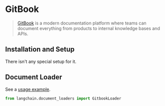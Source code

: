 # GitBook

>[GitBook](https://docs.gitbook.com/) is a modern documentation platform where teams can document everything from products to internal knowledge bases and APIs.

## Installation and Setup

There isn't any special setup for it.

## Document Loader

See a [usage example](/docs/modules/indexes/document_loaders/examples/gitbook.ipynb).

```python
from langchain.document_loaders import GitbookLoader
```
